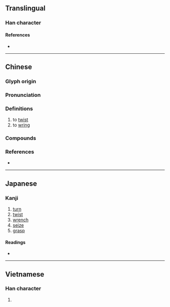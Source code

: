 {{character info}}
==Translingual==

===Han character===
{{Han char|rn=64|rad=手|as=04|sn=7|four=57015|canj=QNG|ids=⿰扌丑}}

====References====
* {{Han ref|kx=0418.160|dkj=11826|dj=0765.140|hdz=31845.030|uh=626D|ud=25197|bh=A7E1|bd=42977}}

----

==Chinese==
{{zh-forms}}

===Glyph origin===
{{Han etym}}

===Pronunciation===
{{zh-pron
|m=niǔ
|c=nau2,nau5
|h=pfs=ngiú
|md=
|mn=qz,tw:liú/tw,xm,zz:niú/tw:ngiú/tw:láu
|mn_note=láu - 磱 is used in the Mainland
|mn-t=niu2/nao6
|w=
|mc=y
|oc=y
|cat=v
}}

===Definitions===
{{zh-hanzi}}

# to [[twist]] {{gloss|to turn the ends of something in opposite directions}}
# to [[wring]]

===Compounds===
{{zh-der|七扭八歪|別扭|彆扭|七歪八扭|一不扭眾|扭傷|扭轉頹勢|扭腔|扭別|扭腰|扭頭折頸|扭結|揪扭|扭扭舞|扭手扭腳|扭項|歪七扭八|扭筋|扭勁|歪歪扭扭|扭腰撒胯|扭虧|扭搭|扭股兒糖|扭身|扭頭瞥項|扭打|扭轉|東扭西捏|扭嘴兒|扭曲作直|扭開|扭捏|扭扭捏捏|扭是為非|扭頭暴筋|扭送|扭搜|扭斷|扭力|扭曲|扭來扭去|扭動|扭扭屹屹|扭轉乾坤|鬧彆扭|結扭|扭扭薯條|扭掠:liú-lia̍h;Min Nan}}

===References===
* {{R:yue:Hanzi}}

{{zh-cat|Elementary}}

----

==Japanese==

===Kanji===
{{ja-kanji|grade=|rs=手04}}

# [[turn]]
# [[twist]]
# [[wrench]]
# [[seize]]
# [[grasp]]

====Readings====
* {{ja-readings|on=[[じゅう]] (jū), [[にゅ]] (nyu), [[ちゅう]] (chū), [[ちゅ]] (chu)|kun=[[ねじまわす]] (nejimawasu)}}

----

==Vietnamese==

===Han character===
{{vi-hantu|[[nữu]]|rs=手04}}

# {{rfdef|vi|sort=手04}}